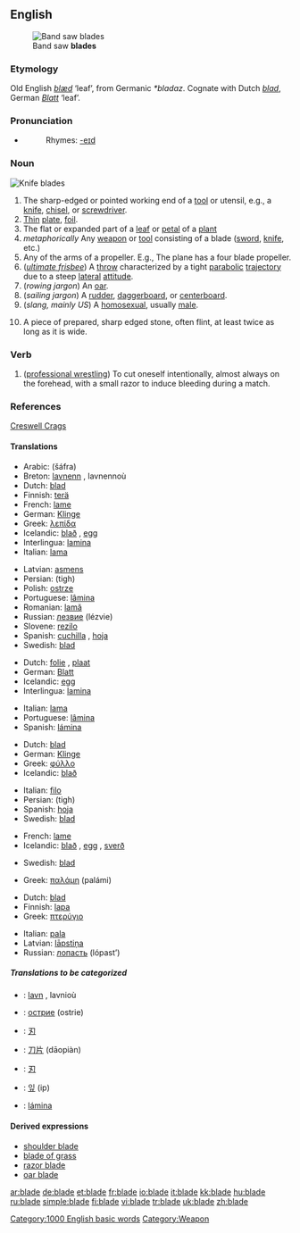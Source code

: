 ==English==
[[Image:Band saw blades.jpg|thumb|Band saw '''blades''']]

===Etymology===
Old English ''[[blæd]]'' ‘leaf’, from Germanic ''*bladaz''. Cognate with Dutch ''[[blad]]'', German ''[[Blatt]]'' ‘leaf’.

===Pronunciation===
*{{audio|en-us-blade.ogg|Audio (US)}}
*:Rhymes: [[Rhymes:English:-eɪd|-eɪd]]

===Noun===
[[Image:blade.agr.jpg|thumb|Knife '''blades''']]
{{en-noun}}

#The sharp-edged or pointed working end of a [[tool]] or utensil, e.g., a [[knife]], [[chisel]], or [[screwdriver]].
#[[thin|Thin]] [[plate]], [[foil]].
# The flat or expanded part of a [[leaf]] or [[petal]] of a [[plant]] 
#''metaphorically'' Any [[weapon]] or [[tool]] consisting of a blade ([[sword]], [[knife]], etc.)
#Any of the arms of a propeller. E.g., The plane has a four blade propeller.
#(''[[ultimate frisbee]]'') A [[throw]] characterized by a tight [[parabolic]] [[trajectory]] due to a steep [[lateral]] [[attitude]].
#(''rowing jargon'') An [[oar]].
#(''sailing jargon'') A [[rudder]], [[daggerboard]], or [[centerboard]].
#(''slang, mainly US'') A [[homosexual]], usually [[male]].
#{{archaeology}} A piece of prepared, sharp edged stone, often flint, at least twice as long as it is wide.

===Verb===
{{en-verb}}

#([[professional wrestling]]) To cut oneself intentionally, almost always on the forehead, with a small razor to induce bleeding during a match.

===References===
{{archaeology}} [http://www.creswell-crags.org.uk/Books_and_links/Glossary.htm#B Creswell Crags]

====Translations====
{{trans-top|sharp-edged or pointed working end of a tool or utensil}}
*Arabic: {{ARchar|[[شفرة]]}} (šáfra) {{f}}
*Breton: [[lavnenn]] {{f}}, lavnennoù {{p}}
*Dutch: [[blad]] {{n}}
*Finnish: [[terä]]
*French: [[lame]] {{f}}
*German: [[Klinge]] {{f}}
*Greek: [[λεπίδα]] {{f}}
*Icelandic: [[blað]] {{n}}, [[egg]] {{f}}
*Interlingua: [[lamina]]
*Italian: [[lama]] {{f}}
{{trans-mid}}
*Latvian: [[asmens]] {{m}}
*Persian: {{FAchar|[[تیغ]]}} (tigh)
*Polish: [[ostrze]] {{n}}
*Portuguese: [[lâmina]] {{f}}
*Romanian: [[lamă]] {{f}}
*Russian: [[лезвие]] (lézvie) {{n}}
*Slovene: [[rezilo]] {{n}}
*Spanish: [[cuchilla]] {{f}}, [[hoja]] {{f}}
*Swedish: [[blad]] {{n}}
{{trans-bottom}}

{{trans-top|thin plate, foil}}
*Dutch: [[folie]] {{m}}, [[plaat]] {{f}}
*German: [[Blatt]] {{n}}
*Icelandic: [[egg]] {{f}}
*Interlingua: [[lamina]]
{{trans-mid}}
*Italian: [[lama]] {{f}}
*Portuguese: [[lâmina]] {{f}}
*Spanish: [[lámina]] {{f}}
{{trans-bottom}}

{{trans-top|The flat part of a leaf or petal}}
*Dutch: [[blad]] {{n}}
*German: [[Klinge]] {{f}}
*Greek: [[φύλλο]] {{n}}
*Icelandic: [[blað]] {{n}}
{{trans-mid}}
*Italian: [[filo]] {{m}}
*Persian: {{FAchar|[[تیغ]]}} (tigh)
*Spanish: [[hoja]] {{f}}
*Swedish: [[blad]] {{n}}
{{trans-bottom}}

{{trans-top|slang term for a weapon such as a dagger}}
*French: [[lame]] {{f}}
*Icelandic: [[blað]] {{n}}, [[egg]] {{f}}, [[sverð]] {{n}}
{{trans-mid}}
*Swedish: [[blad]] {{n}}
{{trans-bottom}}

{{trans-top|flat outer part of an oar}}
*Greek: [[παλάμη]] {{f}} (palámi)
{{trans-mid}}
{{trans-bottom}}

{{trans-top|part of a propeller}}
*Dutch: [[blad]] {{n}}
*Finnish: [[lapa]]
*Greek: [[πτερύγιο]] {{n}}
{{trans-mid}}
*Italian: [[pala]] {{f}}
*Latvian: [[lāpstiņa]] {{f}}
*Russian: [[лопасть]] (lópast’) {{f}}
{{trans-bottom}}

=====Translations to be categorized=====
{{checktrans}}
*{{ttbc|Breton}}: [[lavn]] {{m}}, lavnioù {{p}}
*{{ttbc|Bulgarian}}: [[острие]] (ostrie) {{n}}
*{{ttbc|CJKV Characters}}: [[刃]]
*{{ttbc|Chinese}}: [[刀片]] (dāopiàn)
*{{ttbc|Japanese}}: [[刃]]
*{{ttbc|Korean}}: [[잎]] (ip)
*{{ttbc|Spanish}}: [[lámina]] {{f}}

====Derived expressions====
*[[shoulder blade]]
*[[blade of grass]]
*[[razor blade]]
*[[oar blade]]

[[Category:1000 English basic words]]
[[Category:Weapon]]

[[ar:blade]]
[[de:blade]]
[[et:blade]]
[[fr:blade]]
[[io:blade]]
[[it:blade]]
[[kk:blade]]
[[hu:blade]]
[[ru:blade]]
[[simple:blade]]
[[fi:blade]]
[[vi:blade]]
[[tr:blade]]
[[uk:blade]]
[[zh:blade]]